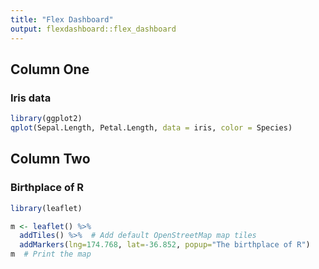 ```yaml
---
title: "Flex Dashboard"
output: flexdashboard::flex_dashboard
---
```


## Column One

### Iris data

```r
library(ggplot2)
qplot(Sepal.Length, Petal.Length, data = iris, color = Species)
```

## Column Two

### Birthplace of R

```r
library(leaflet)

m <- leaflet() %>%
  addTiles() %>%  # Add default OpenStreetMap map tiles
  addMarkers(lng=174.768, lat=-36.852, popup="The birthplace of R")
m  # Print the map
```
